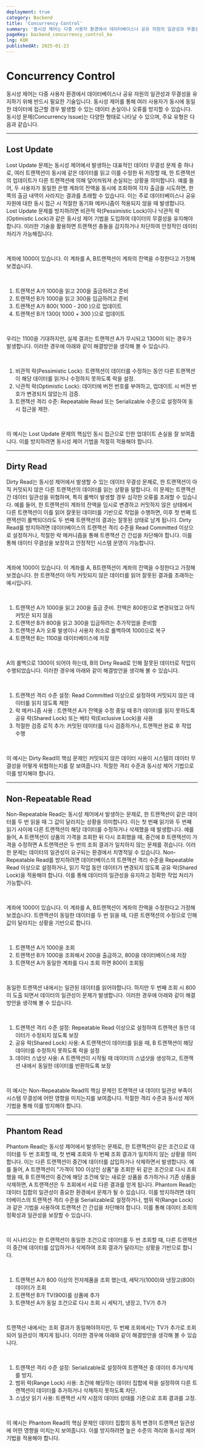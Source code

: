 ```yaml
---
deployment: true
category: Backend
title: 'Concurrency Control'
summary: '동시성 제어는 다중 사용자 환경에서 데이터베이스나 공유 자원의 일관성과 무결성을 유지하기 위한 핵심 기술입니다.'
pageKey: backend_concurrency_control_ko
lng: KOR
publishedAt: 2025-01-23
---
```


# Concurrency Control

동시성 제어는 다중 사용자 환경에서 데이터베이스나 공유 자원의 일관성과 무결성을 유지하기 위해 반드시 필요한 기술입니다. 동시성 제어를 통해 여러 사용자가 동시에 동일한 데이터에 접근할 경우 발생할 수 있는 데이터 손실이나 오류를 방지할 수 있습니다. 동시성 문제(Concurrency Issue)는 다양한 형태로 나타날 수 있으며, 주요 유형은 다음과 같습니다.

---

## Lost Update

Lost Update 문제는 동시성 제어에서 발생하는 대표적인 데이터 무결성 문제 중 하나로, 여러 트랜잭션이 동시에 같은 데이터를 읽고 이를 수정한 뒤 저장할 때, 한 트랜잭션의 업데이트가 다른 트랜잭션에 의해 덮어씌워져 손실되는 상황을 의미합니다. 예를 들어, 두 사용자가 동일한 은행 계좌의 잔액을 동시에 조회하여 각자 출금을 시도하면, 한쪽의 출금 내역이 사라지는 결과를 초래할 수 있습니다. 이는 주로 데이터베이스나 공유 자원에 대한 동시 접근 시 적절한 동기화 메커니즘이 적용되지 않을 때 발생합니다. Lost Update 문제를 방지하려면 비관적 락(Pessimistic Lock)이나 낙관적 락(Optimistic Lock)과 같은 동시성 제어 기법을 도입하여 데이터의 무결성을 유지해야 합니다. 이러한 기술을 활용하면 트랜잭션 충돌을 감지하거나 차단하여 안정적인 데이터 처리가 가능해집니다.

<br />

계좌에 1000이 있습니다. 이 계좌를 A, B트랜잭션이 계좌의 잔액을 수정한다고 가정해보겠습니다.

<br />

1. 트랜잭션 A가 1000을 읽고 200을 출금하려고 준비
2. 트랜잭션 B가 1000을 읽고 300을 입금하려고 준비
3. 트랜잭션 A가 800( 1000 - 200 )으로 업데이트
4. 트랜잭션 B가 1300( 1000 + 300 )으로 업데이트

<br />

우리는 1100을 기대하지만, 실제 결과는 트랜잭션 A가 무시되고 1300이 되는 경우가 발생합니다. 이러한 경우에 아래와 같이 해결방안을 생각해 볼 수 있습니다.

<br />

1. 비관적 락(Pessimistic Lock): 트랜잭션이 데이터를 수정하는 동안 다른 트랜잭션이 해당 데이터를 읽거나 수정하지 못하도록 락을 설정.
2. 낙관적 락(Optimistic Lock): 데이터에 버전 번호를 부여하고, 업데이트 시 버전 번호가 변경되지 않았는지 검증.
3. 트랜잭션 격리 수준: Repeatable Read 또는 Serializable 수준으로 설정하여 동시 접근을 제한.

<br />

이 예시는 Lost Update 문제의 핵심인 동시 접근으로 인한 업데이트 손실을 잘 보여줍니다. 이를 방지하려면 동시성 제어 기법을 적절히 적용해야 합니다.

---

## Dirty Read

Dirty Read는 동시성 제어에서 발생할 수 있는 데이터 무결성 문제로, 한 트랜잭션이 아직 커밋되지 않은 다른 트랜잭션의 데이터를 읽는 상황을 말합니다. 이 문제는 트랜잭션 간 데이터 일관성을 위협하며, 특히 롤백이 발생할 경우 심각한 오류를 초래할 수 있습니다. 예를 들어, 한 트랜잭션이 계좌의 잔액을 임시로 변경하고 커밋하지 않은 상태에서 다른 트랜잭션이 이를 읽어 잘못된 데이터를 기반으로 작업을 수행하면, 이후 첫 번째 트랜잭션이 롤백되더라도 두 번째 트랜잭션의 결과는 잘못된 상태로 남게 됩니다. Dirty Read를 방지하려면 데이터베이스의 트랜잭션 격리 수준을 Read Committed 이상으로 설정하거나, 적절한 락 메커니즘을 통해 트랜잭션 간 간섭을 차단해야 합니다. 이를 통해 데이터 무결성을 보장하고 안정적인 시스템 운영이 가능합니다.

<br />

계좌에 1000이 있습니다. 이 계좌를 A, B트랜잭션이 계좌의 잔액을 수정한다고 가정해보겠습니다. 한 트랜잭션이 아직 커밋되지 않은 데이터를 읽어 잘못된 결과를 초래하는 예시입니다.

<br />

1. 트랜잭션 A가 1000을 읽고 200을 출금 준비. 잔액은 800원으로 변경되었고 아직 커밋은 되지 않음
2. 트랜잭션 B가 800을 읽고 300을 입금하려는 추가작업을 준비함
3. 트랜잭션 A가 오류 발생이나 사용자 취소로 롤백하여 1000으로 복구
4. 트랜잭션 B는 1100을 데이터베이스에 저장

<br />

A의 롤백으로 1300이 되어야 하는데, B의 Dirty Read로 인해 잘못된 데이터로 작업이 수행되었습니다. 이러한 경우에 아래와 같이 해결방안을 생각해 볼 수 있습니다.

<br />

1. 트랜잭션 격리 수준 설정: Read Committed 이상으로 설정하여 커밋되지 않은 데이터를 읽지 않도록 제한
2. 락 메커니즘 사용 : 트랜잭션 A가 잔액을 수정 중일 때 B가 데이터를 읽지 못하도록 공유 락(Shared Lock) 또는 배타 락(Exclusive Lock)을 사용
3. 적절한 검증 로직 추가: 커밋된 데이터를 다시 검증하거나, 트랜잭션 완료 후 작업 수행

<br />

이 예시는 Dirty Read의 핵심 문제인 커밋되지 않은 데이터 사용이 시스템의 데이터 무결성을 어떻게 위협하는지를 잘 보여줍니다. 적절한 격리 수준과 동시성 제어 기법으로 이를 방지해야 합니다.

---

## Non-Repeatable Read

Non-Repeatable Read는 동시성 제어에서 발생하는 문제로, 한 트랜잭션이 같은 데이터를 두 번 읽을 때 그 값이 달라지는 상황을 의미합니다. 이는 첫 번째 읽기와 두 번째 읽기 사이에 다른 트랜잭션이 해당 데이터를 수정하거나 삭제했을 때 발생합니다. 예를 들어, A 트랜잭션이 상품의 가격을 조회한 뒤 다시 조회했을 때, 중간에 B 트랜잭션이 가격을 수정하면 A 트랜잭션은 두 번의 조회 결과가 일치하지 않는 문제를 겪습니다. 이러한 문제는 데이터의 일관성이 요구되는 환경에서 치명적일 수 있습니다. Non-Repeatable Read를 방지하려면 데이터베이스의 트랜잭션 격리 수준을 Repeatable Read 이상으로 설정하거나, 읽기 작업 동안 데이터가 변경되지 않도록 공유 락(Shared Lock)을 적용해야 합니다. 이를 통해 데이터의 일관성을 유지하고 정확한 작업 처리가 가능합니다.

<br />

계좌에 1000이 있습니다. 이 계좌를 A, B트랜잭션이 계좌의 잔액을 수정한다고 가정해보겠습니다. 트랜잭션이 동일한 데이터를 두 번 읽을 때, 다른 트랜잭션의 수정으로 인해 값이 달라지는 상황을 기반으로 합니다.

<br />

1. 트랜잭션 A가 1000을 조회
2. 트랜잭션 B가 1000을 조회해서 200을 출금하고, 800을 데이터베이스에 저장
3. 트랜잭션 A가 동일한 계좌를 다시 조회 하면 800이 조회됨

<br />

동일한 트랜잭션 내에서는 일관된 데이터를 읽어야합니다. 하지만 두 번째 조회 시 800이 도출 되면서 데이터의 일관성이 문제가 발생합니다. 이러한 경우에 아래와 같이 해결방안을 생각해 볼 수 있습니다.

<br />

1. 트랜잭션 격리 수준 설정: Repeatable Read 이상으로 설정하여 트랜잭션 동안 데이터가 수정되지 않도록 보장
2. 공유 락(Shared Lock) 사용: A 트랜잭션이 데이터를 읽을 때, B 트랜잭션이 해당 데이터를 수정하지 못하도록 락을 설정
3. 데이터 스냅샷 사용: A 트랜잭션이 시작될 때 데이터의 스냅샷을 생성하고, 트랜잭션 내에서 동일한 데이터를 반환하도록 보장

<br />

이 예시는 Non-Repeatable Read의 핵심 문제인 트랜잭션 내 데이터 일관성 부족이 시스템 무결성에 어떤 영향을 미치는지를 보여줍니다. 적절한 격리 수준과 동시성 제어 기법을 통해 이를 방지해야 합니다.

---

## Phantom Read

Phantom Read는 동시성 제어에서 발생하는 문제로, 한 트랜잭션이 같은 조건으로 데이터를 두 번 조회할 때, 첫 번째 조회와 두 번째 조회 결과가 일치하지 않는 상황을 의미합니다. 이는 다른 트랜잭션이 중간에 데이터를 삽입하거나 삭제하면서 발생합니다. 예를 들어, A 트랜잭션이 "가격이 100 이상인 상품"을 조회한 뒤 같은 조건으로 다시 조회했을 때, B 트랜잭션이 중간에 해당 조건에 맞는 새로운 상품을 추가하거나 기존 상품을 삭제하면, A 트랜잭션은 두 조회에서 서로 다른 결과를 얻게 됩니다. Phantom Read는 데이터 집합의 일관성이 중요한 환경에서 문제가 될 수 있습니다. 이를 방지하려면 데이터베이스의 트랜잭션 격리 수준을 Serializable로 설정하거나, 범위 락(Range Lock)과 같은 기법을 사용하여 트랜잭션 간 간섭을 차단해야 합니다. 이를 통해 데이터 조회의 정확성과 일관성을 보장할 수 있습니다.

<br />

이 시나리오는 한 트랜잭션이 동일한 조건으로 데이터를 두 번 조회할 때, 다른 트랜잭션이 중간에 데이터를 삽입하거나 삭제하여 조회 결과가 달라지는 상황을 기반으로 합니다.

<br />

1. 트랜잭션 A가 800 이상의 전자제품을 조회 했는데, 세탁기(1000)와 냉장고(800) 데이터가 조회
2. 트랜잭션 B가 TV(900)를 상품에 추가
3. 트랜잭션 A가 동일 조건으로 다시 조회 시 세탁기, 냉장고, TV가 추가

<br />

트랜잭션 내에서는 조회 결과가 동일해야하지만, 두 번째 조회에서는 TV가 추가로 조회되어 일관성이 깨지게 됩니다. 이러한 경우에 아래와 같이 해결방안을 생각해 볼 수 있습니다.

<br />

1. 트랜잭션 격리 수준 설정: Serializable로 설정하여 트랜잭션 중 데이터 추가/삭제를 방지.
2. 범위 락(Range Lock) 사용: 조건에 해당하는 데이터 집합에 락을 설정하여 다른 트랜잭션이 데이터를 추가하거나 삭제하지 못하도록 차단.
3. 스냅샷 읽기 사용: 트랜잭션 시작 시점의 데이터 상태를 기준으로 조회 결과를 고정.

<br />

이 예시는 Phantom Read의 핵심 문제인 데이터 집합의 동적 변경이 트랜잭션 일관성에 어떤 영향을 미치는지 보여줍니다. 이를 방지하려면 높은 수준의 격리와 동시성 제어 기법을 적용해야 합니다.
